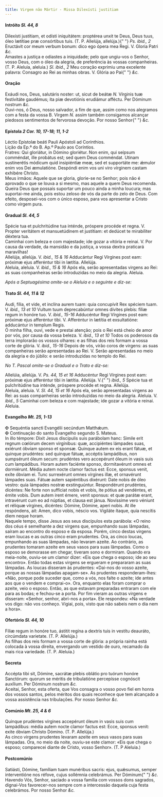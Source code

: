 ```yaml
---
title: Virgem não Mártir - Missa Dilexísti justitiam
---
```


<h4 class="text-center">
  Intróito <em>Sl. 44, 8</em>
</h4>
<div class="container-fluid">
  <div class="row">
    <div class="col-6 dropcaps text-justify">
      Dilexísti justítiam, et odísti iniquitátem: proptérea unxit te Deus, Deus
      tuus, óleo lætítiae præ consórtibus tuis. (T. P. Allelúja, allelúja.){" "}
      <em>Ps. ibid., 2</em> Eructávit cor meum verbum bonum: dico ego ópera mea
      Regi. V. Gloria Patri <em>&c.</em>
    </div>
    <div class="col-6 dropcaps text-justify">
      Amastes a justiça e odiastes a iniquidade; pelo que ungiu-vos o Senhor,
      vosso Deus, com o óleo da alegria, de preferência às vossas companheiras.
      (T. P. Aleluia, aleluia.) <em>Sl. ibid., 2</em> Meu coração exprimiu uma
      excelente palavra: Consagro ao Rei as minhas obras. V. Glória ao Pai{" "}
      <em>&c.</em>
    </div>
  </div>
</div>

<h4 class="text-center">Oração</h4>
<div class="container-fluid">
  <div class="row">
    <div class="col-6 dropcaps text-justify">
      Exáudi nos, Deus, salutáris noster: ut, sicut de beátæ <em>N. </em>
      Vírginis tuæ festivitáte gaudémus; ita piæ devotiónis erudiámur afféctu.
      Per Dóminum nostrum <em>&c.</em>
    </div>
    <div class="col-6 dropcaps text-justify">
      Ouvi-nos, ó Deus, nosso salvador, a fim de que, assim como nos alegramos
      com a festa da vossa B. Virgem <em>N. </em>assim também consigamos
      alcançar piedosos sentimentos de fervorosa devoção. Por nosso Senhor{" "}
      <em>&c.</em>
    </div>
  </div>
</div>

<h4 class="text-center">
  Epístola <em>2 Cor. 10, 17-18; 11, 1-2</em>
</h4>
<div class="container-fluid">
  <div class="row">
    <div class="col-6 text-justify">
      Léctio Epístolæ beáti Pauli Apóstoli ad Corínthios.
    </div>
    <div class="col-6 text-justify">
      Lição da Ep.ª do B. Ap.º Paulo aos Coríntios.
    </div>
    <div class="col-6 dropcaps text-justify">
      Fratres: Qui gloriátur, in Dómino gloriétur. Non enim, qui seípsum
      comméndat, ille probátus est; sed quem Deus comméndat. Utinam sustinerétis
      módicum quid insipiéntiæ meæ, sed et supportáte me: ǽmulor enim vos Dei
      æmulatióne. Despóndi enim vos uni viro vírginem castam exhibére Christo.
    </div>
    <div class="col-6 dropcaps text-justify">
      Meus irmãos: Aquele que se gloria, glorie-se no Senhor; pois não é
      aprovado o que se louva a si mesmo, mas aquele a quem Deus recomenda.
      Queira Deus que possais suportar um pouco ainda a minha loucura; mas
      suportai-me ainda, pois estou zeloso de vós da parte do zelo de Deus. Com
      efeito, desposei-vos com o único esposo, para vos apresentar a Cristo como
      virgem pura.
    </div>
  </div>
</div>

<h4 class="text-center">
  Gradual <em>Sl. 44, 5</em>
</h4>
<div class="container-fluid">
  <div class="row">
    <div class="col-6 dropcaps text-justify">
      Spécie tua et pulchritúdine tua inténde, próspere procéde et regna. V.
      Propter veritátem et mansuetúdinem et justítiam: et dedúcet te mirabíliter
      déxtera tua.
    </div>
    <div class="col-6 dropcaps text-justify">
      Caminhai com beleza e com majestade; ide gozar a vitória e reinai. V. Por
      causa da verdade, da mansidão e da justiça, a vossa dextra praticará
      maravilhas!
    </div>
    <div class="col-6 text-justify">
      Allelúja, allelúja. V. <em>ibid., 15 & 16</em> Adducántur Regi Vírgines
      post eam: próximæ ejus afferéntur tibi in lætítia. Allelúja.
    </div>
    <div class="col-6 text-justify">
      Aleluia, aleluia. V. <em>ibid., 15 & 16</em> Após ela, serão apresentadas
      virgens ao Rei: as suas companheiras serão introduzidas no meio da
      alegria. Aleluia.
    </div>
  </div>
</div>

<em>Após a Septuagésima omite-se o Aleluia e o seguinte e diz-se:</em>

<h4 class="text-center">
  Trato <em>Sl. 44, 11 & 12</em>
</h4>
<div class="container-fluid">
  <div class="row">
    <div class="col-6 dropcaps text-justify">
      Audi, fília, et vide, et inclína aurem tuam: quia concupívit Rex spéciem
      tuam. V. <em>ibid., 13 et 10</em> Vultum tuum deprecabúntur omnes dívites
      plebis: fíliæ regum in honóre tuo. V. <em>ibid., 15-16</em> Adducéntur
      Regi Vírgines post eam: próximæ ejus afferéntur tibi. V. Afferéntur in
      lætítia et exsultatióne: adducántur in templum Regis.
    </div>
    <div class="col-6 dropcaps text-justify">
      Ó minha filha, ouvi, vede e prestai atenção; pois o Rei está cheio de amor
      por vós, por causa da vossa beleza. V. <em>ibid., 13 et 10</em> Todos os
      poderosos da terra implorarão os vossos olhares: e as filhas dos reis
      formam a vossa corte de glória. V. <em>ibid., 15-16</em> Depois de vós,
      virão coros de virgens: as suas companheiras serão apresentadas ao Rei. V.
      Serão apresentadas no meio da alegria e do júbilo: e serão introduzidas no
      templo do Rei.
    </div>
  </div>
</div>

<em>No T. Pascal omite-se o Gradual e o Trato e diz-se:</em>

<div class="container-fluid">
  <div class="row">
    <div class="col-6 text-justify">
      Allelúia, allelúja. V. <em>Ps. 44, 15 et 16</em> Adducéntur Regi Vírgines
      post eam: próximæ ejus afferéntur tibi in lætítia. Allelúja. V.{" "}
      <em>ibid., 5</em> Spécie tua et pulchritúdine tua inténde, próspere
      procéde et regna. Allelúja.
    </div>
    <div class="col-6 text-justify">
      Aleluia, aleluia. V. <em>Sl. 44, 15 et 16</em> Após ela, serão
      apresentadas virgens ao Rei: as suas companheiras serão introduzidas no
      meio da alegria. Aleluia. V. <em>ibid., 5</em> Caminhai com beleza e com
      majestade; ide gozar a vitória e reinai. Aleluia.
    </div>
  </div>
</div>

<h4 class="text-center">
  Evangelho <em>Mt. 25, 1-13</em>
</h4>
<div class="container-fluid">
  <div class="row">
    <div class="col-6 text-justify">
      <span class="text-danger">&#10016;</span> Sequéntia sancti Evangélii
      secúndum Matthǽum.
    </div>
    <div class="col-6 text-justify">
      <span class="text-danger">&#10016;</span> Continuação do santo Evangelho
      segundo S. Mateus.
    </div>
    <div class="col-6 dropcaps text-justify">
      In illo témpore: Dixit Jesus discípulis suis parábolam hanc: Simile erit
      regnum cœlórum decem virgínibus: quæ, accipiéntes lámpades suas, exiérunt
      óbviam sponso et sponsæ. Quinque autem ex eis erant fátuæ, et quinque
      prudéntes: sed quinque fátuæ, accéptis lampádibus, non sumpsérunt óleum
      secum: prudéntes vero accepérunt óleum in vasis suis cum lampádibus. Horam
      autem faciénte sponso, dormitavérunt omnes et dormiérunt. Média autem
      nocte clamor factus est: Ecce, sponsus venit, exíte óbviam ei. Tunc
      surrexérunt omnes vírgines illæ, et ornavérunt lámpades suas. Fátuæ autem
      sapiéntibus dixérunt: Date nobis de óleo vestro: quia lámpades nostræ
      exstinguúntur. Respondérunt prudéntes, dicéntes: Ne forte non suffíciat
      nobis et vobis, ite pótius ad vendéntes, et émite vobis. Dum autem irent
      émere, venit sponsus: et quæ parátæ erant, intravérunt cum eo ad núptias,
      et clausa est jánua. Novíssime vero véniunt et réliquæ vírgines, dicéntes:
      Dómine, Dómine, aperi nobis. At ille respóndens, ait: Amen, dico vobis,
      néscio vos. Vigiláte ítaque, quia nescítis diem neque horam.
    </div>
    <div class="col-6 dropcaps text-justify">
      Naquele tempo, disse Jesus aos seus discípulos esta parábola: «O reino dos
      céus é semelhante a dez virgens que, empunhando suas lâmpadas, saíram ao
      encontro do esposo e da esposa. Porém, cinco destas virgens eram loucas e
      as outras cinco eram prudentes. Ora, as cinco loucas, empunhando as suas
      lâmpadas, não levaram azeite. Ao contrário, as prudentes tomaram azeite em
      seus vasos para suas lâmpadas. Como o esposo se demorasse em chegar,
      tiveram sono e dormiram. Quando era meia-noite, ouviu-se um clamor dizer:
      «Eis que chega o esposo; ide ao seu encontro». Então todas estas virgens
      se ergueram e prepararam as suas lâmpadas. As loucas disseram às
      prudentes: «Dai-nos do vosso azeite, porque as nossas lâmpadas apagam-se».
      As prudentes responderam-lhes: «Não, porque pode suceder que, como a vós,
      nos falte o azeite; ide antes aos que o vendem e comprai-o». Ora, enquanto
      elas foram comprar o azeite, veio o esposo. Então, as que estavam
      preparadas entraram com ele para as bodas; e fechou-se a porta. Por fim
      vieram as outras virgens e disseram: «Senhor, senhor, abri-nos a porta».
      Ele respondeu: «Na verdade vos digo: não vos conheço. Vigiai, pois, visto
      que não sabeis nem o dia nem a hora».
    </div>
  </div>
</div>

<h4 class="text-center">
  Ofertório <em>Sl. 44, 10</em>
</h4>
<div class="container-fluid">
  <div class="row">
    <div class="col-6 dropcaps text-justify">
      Fíliæ regum in honóre tuo, ástitit regína a dextris tuis in vestítu
      deauráto, circúmdata varietate. (T. P. Allelúja.)
    </div>
    <div class="col-6 dropcaps text-justify">
      As filhas dos reis formam a vossa corte de glória: a própria rainha está
      colocada à vossa direita, envergando um vestido de ouro, recamado da mais
      rica variedade. (T. P. Aleluia.)
    </div>
  </div>
</div>

<h4 class="text-center">Secreta</h4>
<div class="container-fluid">
  <div class="row">
    <div class="col-6 dropcaps text-justify">
      Accépta tibi sit, Dómine, sacrátæ plebis oblátio pro tuórum honóre
      Sanctórum: quorum se méritis de tribulatióne percepísse cognóscit
      auxílium. Per Dóminum nostrum <em>&c.</em>
    </div>
    <div class="col-6 dropcaps text-justify">
      Aceitai, Senhor, esta oferta, que Vos consagra o vosso povo fiel em honra
      dos vossos santos, pelos méritos dos quais reconhece que tem alcançado a
      vossa assistência nas tribulações. Por nosso Senhor <em>&c.</em>
    </div>
  </div>
</div>

<h4 class="text-center">
  Comúnio <em>Mt. 25, 4 & 6</em>
</h4>
<div class="container-fluid">
  <div class="row">
    <div class="col-6 dropcaps text-justify">
      Quinque prudéntes vírgines accepérunt óleum in vasis suis cum lampádibus:
      média autem nocte clamor factus est: Ecce, sponsus venit: exite óbviam
      Christo Dómino. (T. P. Allelúja.)
    </div>
    <div class="col-6 dropcaps text-justify">
      As cinco virgens prudentes levaram azeite em seus vasos para suas
      lâmpadas. Ora, no meio da noite, ouviu-se este clamor: «Eis que chega o
      esposo; comparecei diante de Cristo, vosso Senhor». (T. P Aleluia.)
    </div>
  </div>
</div>

<h4 class="text-center">Postcomúnio</h4>
<div class="container-fluid">
  <div class="row">
    <div class="col-6 dropcaps text-justify">
      Satiásti, Dómine, famíliam tuam munéribus sacris: ejus, quǽsumus, semper
      interventióne nos réfove, cujus sollémnia celebrámus. Per Dóminum{" "}
      <em>&c.</em>
    </div>
    <div class="col-6 dropcaps text-justify">
      Havendo Vós, Senhor, saciado a vossa família com vossos dons sagrados,
      dignai-Vos favorecer-nos sempre com a intercessão daquela cuja festa
      celebrámos. Por nosso Senhor <em>&c.</em>
    </div>
  </div>
</div>

